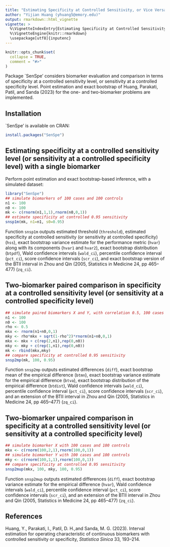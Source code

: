 ```yaml
---
title: "Estimating Specificity at Controlled Sensitivity, or Vice Versa"
author: "Yijian Huang (yhuang5@emory.edu)"
output: rmarkdown::html_vignette
vignette: >
  %\VignetteIndexEntry{Estimating Specificity at Controlled Sensitivity, or Vice Versa}
  %\VignetteEngine{knitr::rmarkdown}
  \usepackage[utf8]{inputenc}
---
```


```r
knitr::opts_chunk$set(
  collapse = TRUE,
  comment = "#>"
)
```

Package `SenSpe' considers biomarker evaluation and comparison in terms of
specificity at a controlled sensitivity level, or sensitivity at a controlled
specificity level. Point estimation and exact bootstrap of Huang, Parakati,
Patil, and Sanda (2023) for the one- and two-biomarker problems are implemented.

## Installation
`SenSpe' is available on CRAN:
```r
install.packages("SenSpe")
```

## Estimating specificity at a controlled sensitivity level (or sensitivity at a controlled specificity level) with a single biomarker
Perform point estimation and exact bootstrap-based inference, with a simulated dataset:
```r
library("SenSpe")
## simulate biomarkers of 100 cases and 100 controls
n1 <- 100
n0 <- 100
mk <- c(rnorm(n1,1,1),rnorm(n0,0,1))
## estimate specificity at controlled 0.95 sensitivity
snsp1m(mk, n1=n1, s0=0.95)
```
Function `snsp1m` outputs estimated threshold (`threshold`), estimated specificity at controlled sensitivity (or sensitivity at controlled
specificity) (`hss`), exact bootstrap variance estimate for the performance
metric (`hvar`) along with its components (`hvar1` and `hvar2`), exact bootstrap distribution (`btpdf`), Wald confidence intervals (`wald_ci`), percentile confidence interval (`pct_ci`), score confidence intervals (`scr_ci`), and exact bootstrap version of the BTII interval in Zhou and Qin (2005, Statistics in Medicine 24, pp 465–477) (`zq_ci`).

## Two-biomarker paired comparison in specificity at a controlled sensitivity level (or sensitivity at a controlled specificity level)
```r
## simulate paired biomarkers X and Y, with correlation 0.5, 100 cases and 100 controls
n1 <- 100
n0 <- 100
rho <- 0.5
mkx <- rnorm(n1+n0,0,1)
mky <- rho*mkx + sqrt(1-rho^2)*rnorm(n1+n0,0,1)
mkx <- mkx + c(rep(2,n1),rep(0,n0))
mky <- mky + c(rep(1,n1),rep(0,n0))
mk <- rbind(mkx,mky)
## compare specificity at controlled 0.95 sensitivity
snsp2mp(mk, 100, 0.95)
```
Function `snsp2mp` outputs estimated differences (`diff`), exact bootstrap
mean of the empirical difference (`btmn`), exact bootstrap variance estimate for the empirical difference (`btva`), exact bootstrap distribution of the empirical difference (`btdist`), Wald confidence intervals (`wald_ci`), percentile confidence interval (`pct_ci`), score confidence intervals (`scr_ci`), and an extension of the BTII interval in Zhou and Qin (2005, Statistics in Medicine 24, pp 465–477) (`zq_ci`).

## Two-biomarker unpaired comparison in specificity at a controlled sensitivity level (or sensitivity at a controlled specificity level)
```r
## simulate biomarker X with 100 cases and 100 controls
mkx <- c(rnorm(100,2,1),rnorm(100,0,1))
## simulate biomarker Y with 100 cases and 100 controls
mky <- c(rnorm(100,1,1),rnorm(100,0,1))
## compare specificity at controlled 0.95 sensitivity
snsp2mup(mkx, 100, mky, 100, 0.95)
```
Function `snsp2mup` outputs estimated differences (`diff`), exact bootstrap variance estimate for the empirical difference (`hvar`), Wald confidence intervals (`wald_ci`), percentile confidence interval (`pct_ci`), score confidence intervals (`scr_ci`), and an extension of the BTII interval in Zhou and Qin (2005, Statistics in Medicine 24, pp 465–477) (`zq_ci`).

## References
Huang, Y., Parakati, I., Patil, D. H.,and Sanda, M. G. (2023). Interval estimation for operating characteristic of continuous biomarkers with controlled sensitivity or specificity, _Statistica Sinica_ 33, 193–214.